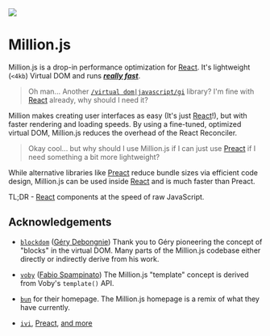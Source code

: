 
<img src="/banner.png" />

<br />

# Million.js

Million.js is a drop-in performance optimization for [React](https://reactjs.org). It's lightweight (`<4kb`) Virtual DOM and runs [_**really fast**_](https://krausest.github.io/js-framework-benchmark).

> Oh man... Another [`/virtual dom|javascript/gi`](https://regexr.com/6mr5f) library? I'm fine with [React](https://reactjs.org) already, why should I need it?

Million makes creating user interfaces as easy (It's just [React](https://reactjs.org)!), but with faster rendering and loading speeds. By using a fine-tuned, optimized virtual DOM, Million.js reduces the overhead of the React Reconciler.

> Okay cool... but why should I use Million.js if I can just use [Preact](https://preactjs.com/) if I need something a bit more lightweight?

While alternative libraries like [Preact](https://preactjs.com/) reduce bundle sizes via efficient code design, Million.js can be used inside [React](https://reactjs.org) and is much faster than Preact.

TL;DR - [React](https://preactjs.com/) components at the speed of raw JavaScript.

<Cards num={3}>
  <Card arrow title="Quickstart" href="/docs/quickstart"></Card>
  <Card arrow title="React.js API" href="/docs/react"></Card>
  <Card arrow title="Virtual DOM API" href="/docs/api"></Card>
</Cards>

## Acknowledgements

- [`blockdom`](https://github.com/ged-odoo/blockdom) ([Géry Debongnie](https://github.com/ged-odoo))
  Thank you to Géry pioneering the concept of "blocks" in the virtual DOM. Many parts of the Million.js codebase either directly or indirectly derive from his work.

- [`voby`](https://github.com/vobyjs/voby) ([Fabio Spampinato](https://github.com/fabiospampinato))
  The Million.js "template" concept is derived from Voby's `template()` API.

- [`bun`](https://bun.sh) for their homepage. The Million.js homepage is a remix of what they have currently.

- [`ivi`](https://github.com/localvoid/ivi), [Preact](https://github.com/preactjs/preact), [and more](https://krausest.github.io/js-framework-benchmark/2021/table_chrome_96.0.4664.45.html)
